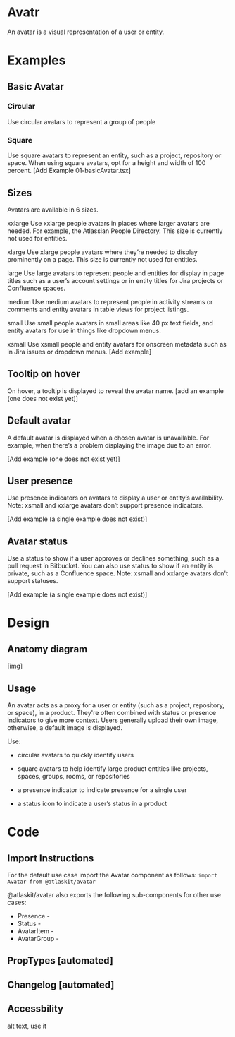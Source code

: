 # Avatr

An avatar is a visual representation of a user or entity. 

# Examples 

## Basic Avatar 

### Circular 

Use circular avatars to represent a group of people

### Square 

Use square avatars to represent an entity, such as a project, repository or space. When using square avatars, opt for a height and width of 100 percent.
[Add Example 01-basicAvatar.tsx]

## Sizes 

Avatars are available in 6 sizes. 

xxlarge 
Use xxlarge people avatars in places where larger avatars are needed. For example, the Atlassian People Directory. This size is currently not used for entities.

xlarge 
Use xlarge people avatars where they’re needed to display prominently on a page. This size is currently not used for entities.

large
Use large avatars to represent people and entities for display in page titles such as a user’s account settings or in entity titles for Jira projects or Confluence spaces. 

medium
Use medium avatars to represent people in activity streams or comments and entity avatars in table views for project listings. 

small
Use small people avatars in small areas like 40 px text fields, and entity avatars for use in things like dropdown menus.

xsmall
Use xsmall people and entity avatars for onscreen metadata such as in Jira issues or dropdown menus. 
[Add example] 

## Tooltip on hover

On hover, a tooltip is displayed to reveal the avatar name.
[add an example (one does not exist yet)]

## Default avatar

A default avatar is displayed when a chosen avatar is unavailable. For example, when there’s a problem displaying the image due to an error.

[Add example (one does not exist yet)]

## User presence

Use presence indicators on avatars to display a user or entity’s availability. 
Note: xsmall and xxlarge avatars don’t support presence indicators. 

[Add example (a single example does not exist)]

## Avatar status

Use a status to show if a user approves or declines something, such as a pull request in Bitbucket. You can also use status to show if an entity is private, such as a Confluence space. 
Note:  xsmall and xxlarge avatars don't support statuses.

[Add example (a single example does not exist)]


# Design

## Anatomy diagram 

[img]

## Usage

An avatar acts as a proxy for a user or entity (such as a project, repository, or space), in a product. 
They're often combined with status or presence indicators to give more context. 
Users generally upload their own image, otherwise, a default image is displayed. 

Use:

* circular avatars to quickly identify users

* square avatars to help identify large product entities like projects, spaces, groups, rooms, or repositories

* a presence indicator to indicate presence for a single user

* a status icon to indicate a user’s status in a product


# Code 

## Import Instructions 

For the default use case import the Avatar component as follows: 
`import Avatar from @atlaskit/avatar`

@atlaskit/avatar also exports the following sub-components
for other use cases: 
* Presence - 
* Status - 
* AvatarItem -
* AvatarGroup -
## PropTypes [automated]
## Changelog  [automated]
## Accessbility
alt text, use it 